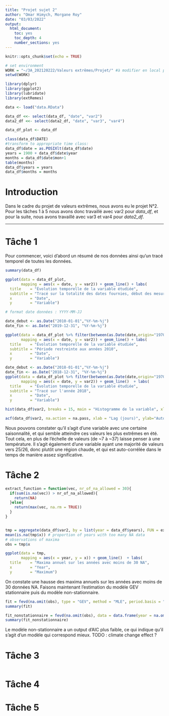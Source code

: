 ```yaml
---
title: "Projet sujet 2"
author: "Omar Himych, Morgane Roy"
date: "03/03/2022"
output:
  html_document:
    toc: yes
    toc_depth: 4
    number_sections: yes
---
```


```r
knitr::opts_chunk$set(echo = TRUE)
```

```r
# set environment
WORK = "~/3A_202120222/Valeurs extrêmes/Projet/" #à modifier en local pour chacun
setwd(WORK)

library(dplyr)
library(ggplot2)
library(lubridate)
library(extRemes)

data <- load("data.RData")

data_df <<- select(data_df, "date", "var2") 
data2_df <<- select(data2_df, "date", "var3", "var4")

data_df_plot <- data_df

class(data_df$DATE)
#transform to appropriate time class:
data_df$date = as.POSIXlt(data_df$date)
years = 1900 + data_df$date$year
months = data_df$date$mon+1
table(months)
data_df$years = years
data_df$months = months

```
# Introduction

Dans le cadre du projet de valeurs extrêmes, nous avons eu le projet N°2. Pour les tâches 1 à 5 nous avons donc travaillé avec var2 pour *data_df*, et pour la suite, nous avons travaillé avec var3 et var4 pour *data2_df*.

***

# Tâche 1

Pour commencer, voici d'abord un résumé de nos données ainsi qu'un tracé temporel de toutes les données.
```r

summary(data_df)

ggplot(data = data_df_plot,
       mapping = aes(x = date, y = var2)) + geom_line() + labs(
  title    = "Évolution temporelle de la variable étudiée",
  subtitle = "Tracé sur la totalité des dates fournies, début des mesures en 1971",
  x        = "Date",
  y        = "Variable")

# format date données : YYYY-MM-JJ

date_debut <- as.Date("2010-01-01","%Y-%m-%j")
date_fin <- as.Date("2019-12-31", "%Y-%m-%j")

ggplot(data = data_df_plot %>% filter(between(as.Date(date,origin="1970-01-01"), date_debut,date_fin)),
       mapping = aes(x = date, y = var2)) + geom_line() + labs(
  title    = "Évolution temporelle de la variable étudiée",
  subtitle = "Période restreinte aux années 2010",
  x        = "Date",
  y        = "Variable")

date_debut <- as.Date("2018-01-01","%Y-%m-%j")
date_fin <- as.Date("2018-12-31", "%Y-%m-%j")
ggplot(data = data_df_plot %>% filter(between(as.Date(date,origin="1970-01-01"), date_debut,date_fin)),
       mapping = aes(x = date, y = var2)) + geom_line()  + labs(
  title    = "Évolution temporelle de la variable étudiée",
  subtitle = "Tracé sur l'année 2018",
  x        = "Date",
  y        = "Variable")

hist(data_df$var2, breaks = 15, main = "Histogramme de la variable", xlab = "var2", ylab="Fréquence")

acf(data_df$var2, na.action = na.pass, xlab = "Lag (jours)", ylab="Auto-corrélation temporelle de var2", main="Auto-corrélation temporelle de la variable en fonction du lag")


```

Nous pouvons constater qu'il s'agit d'une variable avec une certaine saisonnalité, et qui semble atteindre ces valeurs les plus extrêmes en
été. Tout cela, en plus de l'échelle de valeurs (de ~7 à ~37) laisse penser à une température. Il s'agit également d'une variable ayant une majorité de valeurs vers 25/26, donc plutôt une région chaude, et qui est auto-corrélée dans le temps de manière assez significative.

# Tâche 2

```` r

extract_function = function(vec, nr_of_na_allowed = 30){
  if(sum(is.na(vec)) > nr_of_na_allowed){
    return(NA)
  }else{
    return(max(vec, na.rm = TRUE))
  }
}


tmp = aggregate(data_df$var2, by = list(year = data_df$years), FUN = extract_function)
mean(is.na(tmp$x)) # proportion of years with too many NA data
# observations of maxima
obs = tmp$x

ggplot(data = tmp,
       mapping = aes(x = year, y = x)) + geom_line()  + labs(
  title    = "Maxima annuel sur les années avec moins de 30 NA",
  x        = "Year",
  y        = "Maximum")


````

On constate une hausse des maxima annuels sur les années avec moins de 30 données NA.
Faisons maintenant l'estimation du modèle GEV stationnaire puis du modèle non-stationnaire.

```` r

fit = fevd(na.omit(obs), type = "GEV", method = "MLE", period.basis = "year", use.phi = TRUE)
summary(fit)

fit_nonstationnaire = fevd(na.omit(obs), data = data.frame(year = na.omit(tmp)$year), scale.fun = ~1+year, location.fun = ~1+year, type = "GEV", method = "MLE", period.basis = "year", use.phi = TRUE)
summary(fit_nonstationnaire) 

````

Le modèle non-stationnaire a un output d'AIC plus faible, ce qui indique qu'il s'agit d'un modèle qui correspond mieux.
TODO : climate change effect ?

# Tâche 3

```` r

````

# Tâche 4

# Tâche 5
